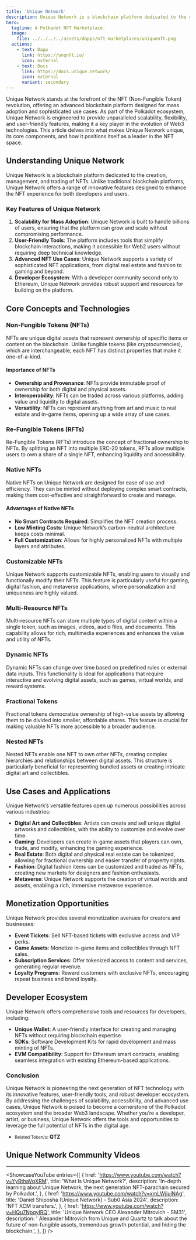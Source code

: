 ```yaml
---
title: 'Unique Network'
description: Unique Network is a blockchain platform dedicated to the creation, management, and trading of NFTs.
hero:
  tagline: A Polkadot NFT Marketplace.
  image: 
    file: ../../../../assets/dapps/nft-marketplaces/uniquenft.png
  actions:
    - text: Dapp
      link: https://unqnft.io/
      icon: external
    - text: Docs
      link: https://docs.unique.network/
      icon: external
      variant: secondary
---
```



Unique Network stands at the forefront of the NFT (Non-Fungible Token) revolution, offering an advanced blockchain platform designed for mass adoption and sophisticated use cases. As part of the Polkadot ecosystem, Unique Network is engineered to provide unparalleled scalability, flexibility, and user-friendly features, making it a key player in the evolution of Web3 technologies. This article delves into what makes Unique Network unique, its core components, and how it positions itself as a leader in the NFT space.

## Understanding Unique Network
Unique Network is a blockchain platform dedicated to the creation, management, and trading of NFTs. Unlike traditional blockchain platforms, Unique Network offers a range of innovative features designed to enhance the NFT experience for both developers and users.

### Key Features of Unique Network
1. **Scalability for Mass Adoption**: Unique Network is built to handle billions of users, ensuring that the platform can grow and scale without compromising performance.
2. **User-Friendly Tools**: The platform includes tools that simplify blockchain interactions, making it accessible for Web2 users without requiring deep technical knowledge.
3. **Advanced NFT Use Cases**: Unique Network supports a variety of sophisticated NFT applications, from digital real estate and fashion to gaming and beyond.
4. **Developer Ecosystem**: With a developer community second only to Ethereum, Unique Network provides robust support and resources for building on the platform.

## Core Concepts and Technologies
### Non-Fungible Tokens (NFTs)
NFTs are unique digital assets that represent ownership of specific items or content on the blockchain. Unlike fungible tokens (like cryptocurrencies), which are interchangeable, each NFT has distinct properties that make it one-of-a-kind.

#### Importance of NFTs
- **Ownership and Provenance**: NFTs provide immutable proof of ownership for both digital and physical assets.
- **Interoperability**: NFTs can be traded across various platforms, adding value and liquidity to digital assets.
- **Versatility**: NFTs can represent anything from art and music to real estate and in-game items, opening up a wide array of use cases.

### Re-Fungible Tokens (RFTs)
Re-Fungible Tokens (RFTs) introduce the concept of fractional ownership to NFTs. By splitting an NFT into multiple ERC-20 tokens, RFTs allow multiple users to own a share of a single NFT, enhancing liquidity and accessibility.

### Native NFTs
Native NFTs on Unique Network are designed for ease of use and efficiency. They can be minted without deploying complex smart contracts, making them cost-effective and straightforward to create and manage.

#### Advantages of Native NFTs
- **No Smart Contracts Required**: Simplifies the NFT creation process.
- **Low Minting Costs**: Unique Network’s carbon-neutral architecture keeps costs minimal.
- **Full Customization**: Allows for highly personalized NFTs with multiple layers and attributes.

### Customizable NFTs
Unique Network supports customizable NFTs, enabling users to visually and functionally modify their NFTs. This feature is particularly useful for gaming, digital fashion, and metaverse applications, where personalization and uniqueness are highly valued.

### Multi-Resource NFTs
Multi-resource NFTs can store multiple types of digital content within a single token, such as images, videos, audio files, and documents. This capability allows for rich, multimedia experiences and enhances the value and utility of NFTs.

### Dynamic NFTs
Dynamic NFTs can change over time based on predefined rules or external data inputs. This functionality is ideal for applications that require interactive and evolving digital assets, such as games, virtual worlds, and reward systems.

### Fractional Tokens
Fractional tokens democratize ownership of high-value assets by allowing them to be divided into smaller, affordable shares. This feature is crucial for making valuable NFTs more accessible to a broader audience.

### Nested NFTs
Nested NFTs enable one NFT to own other NFTs, creating complex hierarchies and relationships between digital assets. This structure is particularly beneficial for representing bundled assets or creating intricate digital art and collectibles.

## Use Cases and Applications
Unique Network’s versatile features open up numerous possibilities across various industries:
- **Digital Art and Collectibles**: Artists can create and sell unique digital artworks and collectibles, with the ability to customize and evolve over time.
- **Gaming**: Developers can create in-game assets that players can own, trade, and modify, enhancing the gaming experience.
- **Real Estate**: Both digital and physical real estate can be tokenized, allowing for fractional ownership and easier transfer of property rights.
- **Fashion**: Digital fashion items can be customized and traded as NFTs, creating new markets for designers and fashion enthusiasts.
- **Metaverse**: Unique Network supports the creation of virtual worlds and assets, enabling a rich, immersive metaverse experience.

## Monetization Opportunities
Unique Network provides several monetization avenues for creators and businesses:
- **Event Tickets**: Sell NFT-based tickets with exclusive access and VIP perks.
- **Game Assets**: Monetize in-game items and collectibles through NFT sales.
- **Subscription Services**: Offer tokenized access to content and services, generating regular revenue.
- **Loyalty Programs**: Reward customers with exclusive NFTs, encouraging repeat business and brand loyalty.

## Developer Ecosystem
Unique Network offers comprehensive tools and resources for developers, including:
- **Unique Wallet**: A user-friendly interface for creating and managing NFTs without requiring blockchain expertise.
- **SDKs**: Software Development Kits for rapid development and mass minting of NFTs.
- **EVM Compatibility**: Support for Ethereum smart contracts, enabling seamless integration with existing Ethereum-based applications.

### Conclusion
Unique Network is pioneering the next generation of NFT technology with its innovative features, user-friendly tools, and robust developer ecosystem. By addressing the challenges of scalability, accessibility, and advanced use cases, Unique Network is poised to become a cornerstone of the Polkadot ecosystem and the broader Web3 landscape. Whether you’re a developer, artist, or business, Unique Network offers the tools and opportunities to leverage the full potential of NFTs in the digital age.
- <small>Related Token/s:</small> **QTZ**

## Unique Network Community Videos
------------
<ShowcaseYouTube
  entries={[
    {
        href: 'https://www.youtube.com/watch?v=YyBthaVqXRM',
      title: 'What Is Unique Network?',
        description: 'In-depth learning about Unique Network, the next generation NFT-parachain secured by Polkadot.',
    },
        {
        href: 'https://www.youtube.com/watch?v=xmLWjiujNAg',
      title: 'Daniel Shiposha (Unique Network) - Sub0 Asia 2024',
        description: 'NFT XCM transfers.',
    },
        {
        href: 'https://www.youtube.com/watch?v=HQu7NpqyIRQ',
      title: 'Unique Network CEO Alexander Mitrovich - SM31',
        description: ' Alexander Mitrovich from Unique and Quartz to talk about the future of non-fungible assets, tremendous growth potential, and hiding the blockchain.',
    },
  ]} />
